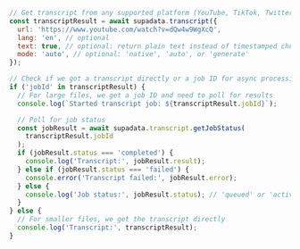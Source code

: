 ```js Node
// Get transcript from any supported platform (YouTube, TikTok, Twitter) or file
const transcriptResult = await supadata.transcript({
  url: 'https://www.youtube.com/watch?v=dQw4w9WgXcQ',
  lang: 'en', // optional
  text: true, // optional: return plain text instead of timestamped chunks
  mode: 'auto', // optional: 'native', 'auto', or 'generate'
});

// Check if we got a transcript directly or a job ID for async processing
if ('jobId' in transcriptResult) {
  // For large files, we get a job ID and need to poll for results
  console.log(`Started transcript job: ${transcriptResult.jobId}`);

  // Poll for job status
  const jobResult = await supadata.transcript.getJobStatus(
    transcriptResult.jobId
  );
  if (jobResult.status === 'completed') {
    console.log('Transcript:', jobResult.result);
  } else if (jobResult.status === 'failed') {
    console.error('Transcript failed:', jobResult.error);
  } else {
    console.log('Job status:', jobResult.status); // 'queued' or 'active'
  }
} else {
  // For smaller files, we get the transcript directly
  console.log('Transcript:', transcriptResult);
}
```